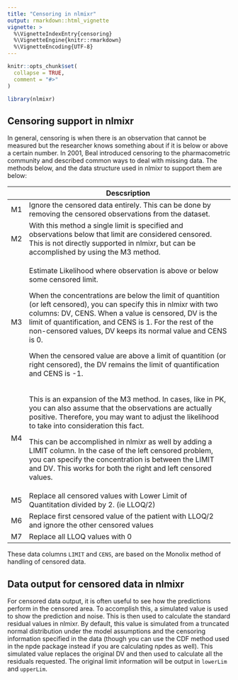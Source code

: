```yaml
---
title: "Censoring in nlmixr"
output: rmarkdown::html_vignette
vignette: >
  %\VignetteIndexEntry{censoring}
  %\VignetteEngine{knitr::rmarkdown}
  %\VignetteEncoding{UTF-8}
---
```


```r
knitr::opts_chunk$set(
  collapse = TRUE,
  comment = "#>"
)
```

```r
library(nlmixr)
```

## Censoring support in nlmixr

In general, censoring is when there is an observation that cannot be measured but the researcher knows something about if it is below or above a certain number. In 2001, Beal introduced censoring to the pharmacometric community and described common ways to deal with missing data. The methods below, and the data structure used in nlmixr to support them are below:

+----+--------------------------------------------------------------------------------------------------------------------------------------------------------------------------------------------------------------------------------------------------------------------------------------------------------+
|    | Descsription                                                                                                                                                                                                                                                                                           |
+====+========================================================================================================================================================================================================================================================================================================+
| M1 | Ignore the censored data entirely. This can be done by removing the censored observations from the dataset.                                                                                                                                                                                            |
+----+--------------------------------------------------------------------------------------------------------------------------------------------------------------------------------------------------------------------------------------------------------------------------------------------------------+
| M2 | With this method a single limit is specified and observations below that limit are considered censored. This is not directly supported in nlmixr, but can be accomplished by using the M3 method.                                                                                                      |
+----+--------------------------------------------------------------------------------------------------------------------------------------------------------------------------------------------------------------------------------------------------------------------------------------------------------+
| M3 | Estimate Likelihood where observation is above or below some censored limit.                                                                                                                                                                                                                           |
|    |                                                                                                                                                                                                                                                                                                        |
|    | When the concentrations are below the limit of quantition (or left censored), you can specify this in nlmixr with two columns: DV, CENS. When a value is censored, DV is the limit of quantification, and CENS is 1. For the rest of the non-censored values, DV keeps its normal value and CENS is 0. |
|    |                                                                                                                                                                                                                                                                                                        |
|    | When the censored value are above a limit of quantition (or right censored), the DV remains the limit of quantification and CENS is -1.                                                                                                                                                                |
+----+--------------------------------------------------------------------------------------------------------------------------------------------------------------------------------------------------------------------------------------------------------------------------------------------------------+
| M4 | This is an expansion of the M3 method. In cases, like in PK, you can also assume that the observations are actually positive. Therefore, you may want to adjust the likelihood to take into consideration this fact.                                                                                   |
|    |                                                                                                                                                                                                                                                                                                        |
|    | This can be accomplished in nlmixr as well by adding a LIMIT column. In the case of the left censored problem, you can specify the concentration is between the LIMIT and DV. This works for both the right and left censored values.                                                                  |
+----+--------------------------------------------------------------------------------------------------------------------------------------------------------------------------------------------------------------------------------------------------------------------------------------------------------+
| M5 | Replace all censored values with Lower Limit of Quantitation divided by 2. (ie LLOQ/2)                                                                                                                                                                                                                 |
+----+--------------------------------------------------------------------------------------------------------------------------------------------------------------------------------------------------------------------------------------------------------------------------------------------------------+
| M6 | Replace first censored value of the patient with LLOQ/2 and ignore the other censored values                                                                                                                                                                                                           |
+----+--------------------------------------------------------------------------------------------------------------------------------------------------------------------------------------------------------------------------------------------------------------------------------------------------------+
| M7 | Replace all LLOQ values with 0                                                                                                                                                                                                                                                                         |
+----+--------------------------------------------------------------------------------------------------------------------------------------------------------------------------------------------------------------------------------------------------------------------------------------------------------+

These data columns `LIMIT` and `CENS`, are based on the Monolix method of handling of censored data.
   
## Data output for censored data in nlmixr

For censored data output, it is often useful to see how the predictions perform in the censored area. To accomplish this, a simulated value is used to show the prediction and noise. This is then used to calculate the standard residual values in nlmixr. By default, this value is simulated from a truncated normal distribution under the model assumptions and the censoring information specified in the data (though you can use the CDF method used in the npde package instead if you are calculating npdes as well). This simulated value replaces the original DV and then used to calculate all the residuals requested. The original limit information will be output in `lowerLim` and `upperLim`.
